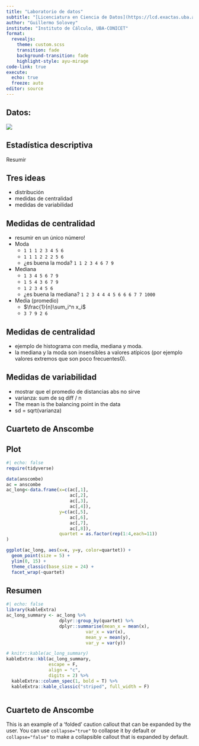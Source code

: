 ```yaml
---
title: "Laboratorio de datos"
subtitle: "[Licenciatura en Ciencia de Datos](https://lcd.exactas.uba.ar/)"
author: "Guillermo Solovey"
institute: "Instituto de Cálculo, UBA-CONICET"
format:
  revealjs:
    theme: custom.scss
    transition: fade
    background-transition: fade
    highlight-style: ayu-mirage
code-link: true
execute:
  echo: true
  freeze: auto
editor: source
---
```


## Datos: 

![](./figs/clase2-numeros.png){fig-align="center"}

## Estadística descriptiva


::: {.callout-note appearance="simple"}
Resumir 
:::

## Tres ideas

- distribución
- medidas de centralidad
- medidas de variabilidad


## Medidas de centralidad

- resumir en un único número!
- Moda
  - ` 1 1 1 2 3 4 5 6 ` 
  - ` 1 1 1 2 2 2 5 6 ` 
  - ¿es buena la moda? ` 1 1 2 3 4 6 7 9 ` 
- Mediana
  - ` 1 3 4 5 6 7 9 ` 
  - ` 1 5 4 3 6 7 9 ` 
  - ` 1 2 3 4 5 6 ` 
  - ¿es buena la mediana? ` 1 2 3 4 4 4 5 6 6 6 7 7 1000 `
- Media (promedio)
  - $\frac{1}{n}\sum_i^n x_i$
  - `3 7 9 2 6`
  
  
## Medidas de centralidad

- ejemplo de histograma con media, mediana y moda.
- la mediana y la moda son insensibles a valores atípicos (por ejemplo valores extremos que son poco frecuentes0).


## Medidas de variabilidad

- mostrar que el promedio de distancias abs no sirve
- varianza: sum de sq diff / n
- The mean is the balancing point in the data
- sd = sqrt(varianza)

## Cuarteto de Anscombe

::: {.panel-tabset}

## Plot
```r
#| echo: false
require(tidyverse)

data(anscombe)
ac = anscombe
ac_long<-data.frame(x=c(ac[,1],
                        ac[,2],
                        ac[,3],
                        ac[,4]),
                    y=c(ac[,5],
                        ac[,6],
                        ac[,7],
                        ac[,8]),
                    quartet = as.factor(rep(1:4,each=11))
)

ggplot(ac_long, aes(x=x, y=y, color=quartet)) +
  geom_point(size = 5) +
  ylim(0, 15) +
  theme_classic(base_size = 24) +
  facet_wrap(~quartet)

```


## Resumen


```r
#| echo: false
library(kableExtra)
ac_long_summary <- ac_long %>%
                    dplyr::group_by(quartet) %>%
                    dplyr::summarise(mean_x = mean(x),
                              var_x = var(x),
                              mean_y = mean(y),
                              var_y = var(y))

# knitr::kable(ac_long_summary)
kableExtra::kbl(ac_long_summary,
                escape = F, 
                align = "c", 
                digits = 2) %>%
  kableExtra::column_spec(1, bold = T) %>%
  kableExtra::kable_classic("striped", full_width = F)



```
::: 

## Cuarteto de Anscombe

::: {.callout-important}
This is an example of a 'folded' caution callout that can be expanded by the user. You can use `collapse="true"` to collapse it by default or `collapse="false"` to make a collapsible callout that is expanded by default.
:::
